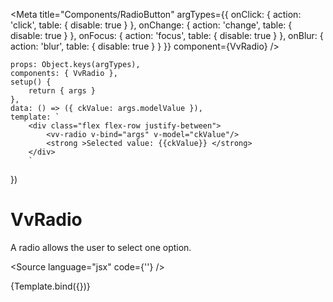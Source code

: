 

<Meta
	title="Components/RadioButton"
	argTypes={{
		onClick: { action: 'click', table: { disable: true } },
		onChange: { action: 'change', table: { disable: true } },
		onFocus: { action: 'focus', table: { disable: true } },
		onBlur: { action: 'blur', table: { disable: true } }
	}}
	component={VvRadio}
/>

	props: Object.keys(argTypes),
	components: { VvRadio },
	setup() {
		return { args }
	},
	data: () => ({ ckValue: args.modelValue }),
	template: `
        <div class="flex flex-row justify-between">
			<vv-radio v-bind="args" v-model="ckValue"/>
			<strong >Selected value: {{ckValue}} </strong> 
		</div>
        `
})

# VvRadio

A radio allows the user to select one option.

<Source language="jsx" code={'<vv-radio/>'} />

<Canvas>
	<Story
		name="vv-radio"
		args={{
			id: 1,
			label: 'opzione 1',
			name: 'o1',
			disabled: false,
			modelValue: null,
			value: { a: 1 }
		}}
		argTypes={{
			id: {
				description: 'Input id',
				table: { category: 'Attributes' }
			},
			name: {
				description: 'Input name',
				table: { category: 'Attributes' }
			},
			value: {
				description: 'Input value',
				table: { category: 'Attributes' }
			}
		}}>
		{Template.bind({})}
	</Story>
</Canvas>

<ArgsTable story="vv-radio" />
